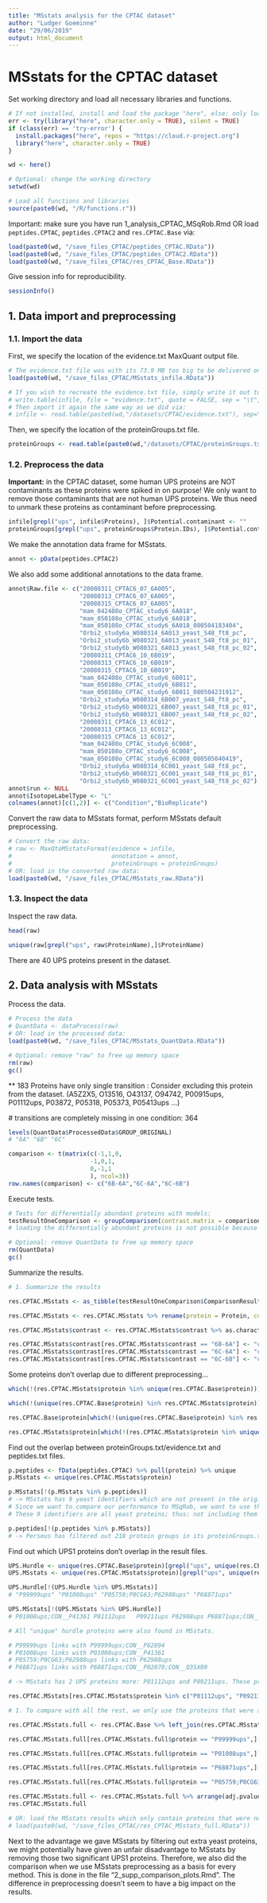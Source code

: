 ```yaml
---
title: "MSstats analysis for the CPTAC dataset"
author: "Ludger Goeminne"
date: "29/06/2019"
output: html_document
---
```


# MSstats for the CPTAC dataset

Set working directory and load all necessary libraries and functions.

```r
# If not installed, install and load the package "here", else: only load the package.
err <- try(library("here", character.only = TRUE), silent = TRUE)
if (class(err) == 'try-error') {
  install.packages("here", repos = "https://cloud.r-project.org")
  library("here", character.only = TRUE)
}

wd <- here()

# Optional: change the working directory
setwd(wd)

# Load all functions and libraries
source(paste0(wd, "/R/functions.r"))
```

Important: make sure you have run 1_analysis_CPTAC_MSqRob.Rmd OR load `peptides.CPTAC`, `peptides.CPTAC2` and `res.CPTAC.Base` via:

```r
load(paste0(wd, "/save_files_CPTAC/peptides_CPTAC.RData"))
load(paste0(wd, "/save_files_CPTAC/peptides_CPTAC2.RData"))
load(paste0(wd, "/save_files_CPTAC/res_CPTAC_Base.RData"))
```

Give session info for reproducibility.

```r
sessionInfo()
```

## 1. Data import and preprocessing

### 1.1. Import the data

First, we specify the location of the evidence.txt MaxQuant output file.

```r
# The evidence.txt file was with its 73.9 MB too big to be delivered on a GitHub server. However, you can load it in via the following .RData file:
load(paste0(wd, "/save_files_CPTAC/MSstats_infile.RData"))

# If you wish to recreate the evidence.txt file, simply write it out to a tab-delimited file again via:
# write.table(infile, file = "evidence.txt", quote = FALSE, sep = "\t", na = "", row.names = FALSE, col.names = TRUE)
# Then import it again the same way as we did via:
# infile <- read.table(paste0(wd,"/datasets/CPTAC/evidence.txt"), sep="\t", header=TRUE)
```

Then, we specify the location of the proteinGroups.txt file.

```r
proteinGroups <- read.table(paste0(wd,"/datasets/CPTAC/proteinGroups.txt"), sep="\t", header = TRUE)
```

### 1.2. Preprocess the data

**Important:** in the CPTAC dataset, some human UPS proteins are NOT contaminants as these proteins were spiked in on purpose! We only want to remove those contaminants that are not human UPS proteins. We thus need to unmark these proteins as contaminant before preprocessing.

```r
infile[grepl("ups", infile$Proteins), ]$Potential.contaminant <- ""
proteinGroups[grepl("ups", proteinGroups$Protein.IDs), ]$Potential.contaminant <- ""
```

We make the annotation data frame for MSstats.

```r
annot <- pData(peptides.CPTAC2)
```

We also add some additional annotations to the data frame.

```r
annot$Raw.file <- c("20080311_CPTAC6_07_6A005",
                    "20080313_CPTAC6_07_6A005",
                    "20080315_CPTAC6_07_6A005",
                    "mam_042408o_CPTAC_study6_6A018",
                    "mam_050108o_CPTAC_study6_6A018",
                    "mam_050108o_CPTAC_study6_6A018_080504183404",
                    "Orbi2_study6a_W080314_6A013_yeast_S48_ft8_pc",
                    "Orbi2_study6b_W080321_6A013_yeast_S48_ft8_pc_01",
                    "Orbi2_study6b_W080321_6A013_yeast_S48_ft8_pc_02",
                    "20080311_CPTAC6_10_6B019",
                    "20080313_CPTAC6_10_6B019",
                    "20080315_CPTAC6_10_6B019",
                    "mam_042408o_CPTAC_study6_6B011",
                    "mam_050108o_CPTAC_study6_6B011",
                    "mam_050108o_CPTAC_study6_6B011_080504231912",
                    "Orbi2_study6a_W080314_6B007_yeast_S48_ft8_pc",
                    "Orbi2_study6b_W080321_6B007_yeast_S48_ft8_pc_01",
                    "Orbi2_study6b_W080321_6B007_yeast_S48_ft8_pc_02",
                    "20080311_CPTAC6_13_6C012",
                    "20080313_CPTAC6_13_6C012",
                    "20080315_CPTAC6_13_6C012",
                    "mam_042408o_CPTAC_study6_6C008",
                    "mam_050108o_CPTAC_study6_6C008",
                    "mam_050108o_CPTAC_study6_6C008_080505040419",
                    "Orbi2_study6a_W080314_6C001_yeast_S48_ft8_pc",
                    "Orbi2_study6b_W080321_6C001_yeast_S48_ft8_pc_01",
                    "Orbi2_study6b_W080321_6C001_yeast_S48_ft8_pc_02")
annot$run <- NULL
annot$IsotopeLabelType <- "L"
colnames(annot)[c(1,2)] <- c("Condition","BioReplicate")
```

Convert the raw data to MSstats format, perform MSstats default preprocessing.

```r
# Convert the raw data:
# raw <- MaxQtoMSstatsFormat(evidence = infile,
#                            annotation = annot,
#                            proteinGroups = proteinGroups)
# OR: load in the converted raw data:
load(paste0(wd, "/save_files_CPTAC/MSstats_raw.RData"))
```

### 1.3. Inspect the data

Inspect the raw data.

```r
head(raw)
```

```r
unique(raw[grepl("ups", raw$ProteinName),]$ProteinName)
```

There are 40 UPS proteins present in the dataset.

## 2. Data analysis with MSstats

Process the data.

```r
# Process the data
# QuantData <- dataProcess(raw)
# OR: load in the processed data:
load(paste0(wd, "/save_files_CPTAC/MSstats_QuantData.RData"))

# Optional: remove "raw" to free up memory space
rm(raw)
gc()
```

** 183 Proteins have only single transition : Consider excluding this protein from the dataset. (A5Z2X5, O13516, O43137, O94742, P00915ups, P01112ups, P03872, P05318, P05373, P05413ups ...) 

\# transitions are completely missing in one condition: 364

```r
levels(QuantData$ProcessedData$GROUP_ORIGINAL)
# "6A" "6B" "6C"
```

```r
comparison <- t(matrix(c(-1,1,0,
                       -1,0,1,
                       0,-1,1
                       ), ncol=3))
row.names(comparison) <- c("6B-6A","6C-6A","6C-6B")
```

Execute tests.

```r
# Tests for differentially abundant proteins with models:
testResultOneComparison <- groupComparison(contrast.matrix = comparison, data = QuantData)
# loading the differentially abundant proteins is not possible because the file is > 50 MB and can thus not be put on GitHub.

# Optional: remove QuantData to free up memory space
rm(QuantData)
gc()
```

Summarize the results.

```r
# 1. Summarize the results

res.CPTAC.MSstats <- as_tibble(testResultOneComparison$ComparisonResult)

res.CPTAC.MSstats <- res.CPTAC.MSstats %>% rename(protein = Protein, contrast = Label)

res.CPTAC.MSstats$contrast <- res.CPTAC.MSstats$contrast %>% as.character

res.CPTAC.MSstats$contrast[res.CPTAC.MSstats$contrast == "6B-6A"] <- "condition6B-condition6A"
res.CPTAC.MSstats$contrast[res.CPTAC.MSstats$contrast == "6C-6A"] <- "condition6C-condition6A"
res.CPTAC.MSstats$contrast[res.CPTAC.MSstats$contrast == "6C-6B"] <- "condition6C-condition6B"
```

Some proteins don't overlap due to different preprocessing...

```r
which(!(res.CPTAC.MSstats$protein %in% unique(res.CPTAC.Base$protein)))

which(!(unique(res.CPTAC.Base$protein) %in% res.CPTAC.MSstats$protein))

res.CPTAC.Base$protein[which(!(unique(res.CPTAC.Base$protein) %in% res.CPTAC.MSstats$protein))]

res.CPTAC.MSstats$protein[which(!(res.CPTAC.MSstats$protein %in% unique(res.CPTAC.Base$protein)))]
```

Find out the overlap between proteinGroups.txt/evidence.txt and peptides.txt files.

```r
p.peptides <- fData(peptides.CPTAC) %>% pull(protein) %>% unique
p.MSstats <- unique(res.CPTAC.MSstats$protein)

p.MSstats[!(p.MSstats %in% p.peptides)]
# -> MSstats has 9 yeast identifiers which are not present in the original peptides.txt file.
# Since we want to compare our performance to MSqRob, we want to use the same preprocessing. Thus we also merge with res.CPTAC.Base.
# These 9 identifiers are all yeast proteins; thus: not including them in the MSstats list could only improve MSstats' performance, but not reduce it.

p.peptides[!(p.peptides %in% p.MSstats)]
# -> Perseus has filtered out 218 protein groups in its proteinGroups.txt file.
```

Find out which UPS1 proteins don't overlap in the result files.

```r
UPS.Hurdle <- unique(res.CPTAC.Base$protein)[grepl("ups", unique(res.CPTAC.Base$protein))]
UPS.MSstats <- unique(res.CPTAC.MSstats$protein)[grepl("ups", unique(res.CPTAC.MSstats$protein))]

UPS.Hurdle[!(UPS.Hurdle %in% UPS.MSstats)]
# "P99999ups" "P01008ups" "P05759;P0CG63;P62988ups" "P68871ups"

UPS.MSstats[!(UPS.MSstats %in% UPS.Hurdle)]
# P01008ups;CON__P41361 P01112ups   P09211ups P62988ups P68871ups;CON__P02070;CON__Q3SX09 P99999ups;CON__P62894  

# All "unique" hurdle proteins were also found in MSstats.

# P99999ups links with P99999ups;CON__P62894
# P01008ups links with P01008ups;CON__P41361
# P05759;P0CG63;P62988ups links with P62988ups
# P68871ups links with P68871ups;CON__P02070;CON__Q3SX09

# -> MSstats has 2 UPS proteins more: P01112ups and P09211ups. These proteins were filtered out during our preprocessing, but some are significant in MSstats:

res.CPTAC.MSstats[res.CPTAC.MSstats$protein %in% c("P01112ups", "P09211ups"),]

# 1. To compare with all the rest, we only use the proteins that were also present in MSqRob's preprocessing. We fill up the UPS proteins that could be linked:

res.CPTAC.MSstats.full <- res.CPTAC.Base %>% left_join(res.CPTAC.MSstats)

res.CPTAC.MSstats.full[res.CPTAC.MSstats.full$protein == "P99999ups",][,c("contrast", "log2FC", "SE", "Tvalue", "pvalue", "adj.pvalue")] <- res.CPTAC.MSstats[res.CPTAC.MSstats$protein == "P99999ups;CON__P62894",][,c("contrast", "log2FC", "SE", "Tvalue", "pvalue", "adj.pvalue")]

res.CPTAC.MSstats.full[res.CPTAC.MSstats.full$protein == "P01008ups",][,c("contrast", "log2FC", "SE", "Tvalue", "pvalue", "adj.pvalue")] <- res.CPTAC.MSstats[res.CPTAC.MSstats$protein == "P01008ups;CON__P41361",][,c("contrast", "log2FC", "SE", "Tvalue", "pvalue", "adj.pvalue")]

res.CPTAC.MSstats.full[res.CPTAC.MSstats.full$protein == "P68871ups",][,c("contrast", "log2FC", "SE", "Tvalue", "pvalue", "adj.pvalue")] <- res.CPTAC.MSstats[res.CPTAC.MSstats$protein == "P68871ups;CON__P02070;CON__Q3SX09",][,c("contrast", "log2FC", "SE", "Tvalue", "pvalue", "adj.pvalue")]

res.CPTAC.MSstats.full[res.CPTAC.MSstats.full$protein == "P05759;P0CG63;P62988ups",][,c("contrast", "log2FC", "SE", "Tvalue", "pvalue", "adj.pvalue")] <- res.CPTAC.MSstats[res.CPTAC.MSstats$protein == "P62988ups",][,c("contrast", "log2FC", "SE", "Tvalue", "pvalue", "adj.pvalue")]

res.CPTAC.MSstats.full <- res.CPTAC.MSstats.full %>% arrange(adj.pvalue,pvalue)
res.CPTAC.MSstats.full

# OR: load the MSstats results which only contain proteins that were not filtered out during our preprocessing:
# load(paste0(wd, "/save_files_CPTAC/res_CPTAC_MSstats_full.RData"))
```

Next to the advantage we gave MSstats by filtering out extra yeast proteins, we might potentially have given an unfair disadvantage to MSstats by removing those two significant UPS1 proteins. Therefore, we also did the comparison when we use MSstats preprocessing as a basis for every method. This is done in the file "2_supp_comparison_plots.Rmd". The difference in preprocessing doesn't seem to have a big impact on the results.

